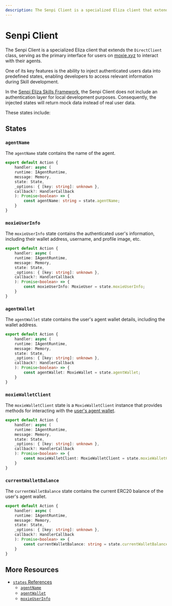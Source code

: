 ```yaml
---
description: The Senpi Client is a specialized Eliza client that extends the `DirectClient` class, serving as the primary interface for users on [moxie.xyz](https://moxie.xyz) to interact with their agents.
---
```



# Senpi Client

The Senpi Client is a specialized Eliza client that extends the `DirectClient` class, serving as the primary interface for users on [moxie.xyz](https://moxie.xyz) to interact with their agents.

One of its key features is the ability to inject authenticated users data into predefined states, enabling developers to access relevant information during Skill development.

In the [Senpi Eliza Skills Framework](https://github.com/moxie-protocol/moxie-agent-skills), the Senpi Client does not include an authentication layer for local development purposes. Consequently, the injected states will return mock data instead of real user data.

These states include:

## States

### `agentName`

The `agentName` state contains the name of the agent.

```ts {9}
export default Action {
    handler: async (
    runtime: IAgentRuntime,
    message: Memory,
    state: State,
    _options: { [key: string]: unknown },
    callback?: HandlerCallback
    ): Promise<boolean> => {
        const agentName: string = state.agentName;
    }
}
```

### `moxieUserInfo`

The `moxieUserInfo` state contains the authenticated user's information, including their wallet address, username, and profile image, etc.

```ts {9}
export default Action {
    handler: async (
    runtime: IAgentRuntime,
    message: Memory,
    state: State,
    _options: { [key: string]: unknown },
    callback?: HandlerCallback
    ): Promise<boolean> => {
        const moxieUserInfo: MoxieUser = state.moxieUserInfo;
    }
}
```

### `agentWallet`

The `agentWallet` state contains the user's agent wallet details, including the wallet address.

```ts {9}
export default Action {
    handler: async (
    runtime: IAgentRuntime,
    message: Memory,
    state: State,
    _options: { [key: string]: unknown },
    callback?: HandlerCallback
    ): Promise<boolean> => {
        const agentWallet: MoxieWallet = state.agentWallet;
    }
}
```

### `moxieWalletClient`

The `moxieWalletClient` state is a `MoxieWalletClient` instance that provides methods for interacting with the [user's agent wallet](../03-core-features/01-user-agent-wallet.mdx).

```ts {9}
export default Action {
    handler: async (
    runtime: IAgentRuntime,
    message: Memory,
    state: State,
    _options: { [key: string]: unknown },
    callback?: HandlerCallback
    ): Promise<boolean> => {
        const moxieWalletClient: MoxieWalletClient = state.moxieWalletClient;
    }
}
```

### `currentWalletBalance`

The `currentWalletBalance` state contains the current ERC20 balance of the user's agent wallet.

```ts {9}
export default Action {
    handler: async (
    runtime: IAgentRuntime,
    message: Memory,
    state: State,
    _options: { [key: string]: unknown },
    callback?: HandlerCallback
    ): Promise<boolean> => {
        const currentWalletBalance: string = state.currentWalletBalance;
    }
}
```

## More Resources

- [`states` References](../04-references/moxie-client/states/index.mdx)
  - [`agentName`](../04-references/moxie-client/states/agentName.mdx)
  - [`agentWallet`](../04-references/moxie-client/states/agentWallet.mdx)
  - [`moxieUserInfo`](../04-references/moxie-client/states/moxieUserInfo.mdx)

<DeveloperSupport />
